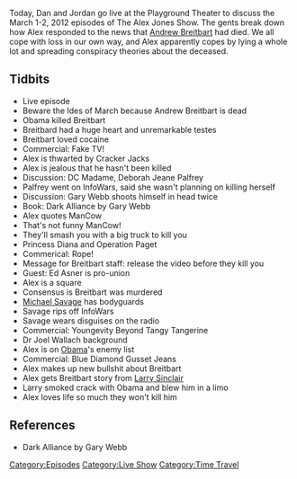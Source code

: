 {{DEFAULTSORT:
    #_EPISODE_0122:March 1-2, 2012
}}{{Episode
    | title             = March 1-2, 2012
    | caption           = Listen to this episode on [https://knowledgefight.libsyn.com/knowledge-fight-live-march-1-2-2012 Libsyn] [https://open.spotify.com/episode/5BnRBeGfteDIODDH7IkD3h Spotify], Read the [[Transcript/122 LIVE: March 1-2, 2012|Unofficial Transcript]]
    | episodeNumber     = 122
    | length            = 01:47:11
    | airDate           = January 24, 2018
    | coverageStartDate = March 1, 2012
    | coverageEndDate   = March 2, 2012
    | episodeType       = [[:Category:Live Show|Live Show]], [[:Category:Time Travel|Time Travel]]
    | appearance        = [[Andrew Breitbart]], [[Deborah Jeane Palfrey]], [[Gary Webb]], [[Ed Asner]], [[Michael Savage]], [[Dr Joel Wallach]], [[Larry Sinclair]]
    | previousEpisode   = [[121: April 1-2, 2013]]
    | nextEpisode       = [[123: March 18, 2008]]
}}

{{Stub}}

Today, Dan and Jordan go live at the Playground Theater to discuss the March 1-2, 2012 episodes of The Alex Jones Show. The gents break down how Alex responded to the news that [[Andrew Breitbart]] had died. We all cope with loss in our own way, and Alex apparently copes by lying a whole lot and spreading conspiracy theories about the deceased.

==Tidbits==

*Live episode
*Beware the Ides of March because Andrew Breitbart is dead
*Obama killed Breitbart
*Breitbard had a huge heart and unremarkable testes
*Breitbart loved cocaine
*Commercial: Fake TV!
*Alex is thwarted by Cracker Jacks
*Alex is jealous that he hasn't been killed
*Discussion: DC Madame, Deborah Jeane Palfrey
*Palfrey went on InfoWars, said she wasn't planning on killing herself
*Discussion: Gary Webb shoots himself in head twice
*Book: Dark Alliance by Gary Webb
*Alex quotes ManCow
*That's not funny ManCow!
*They'll smash you with a big truck to kill you
*Princess Diana and Operation Paget
*Commerical: Rope!
*Message for Breitbart staff: release the video before they kill you
*Guest: Ed Asner is pro-union
*Alex is a square
*Consensus is Breitbart was murdered
*[[Michael Savage]] has bodyguards
*Savage rips off InfoWars
*Savage wears disguises on the radio
*Commercial: Youngevity Beyond Tangy Tangerine
*Dr Joel Wallach background
*Alex is on [[Barack Obama|Obama]]'s enemy list
*Commercial: Blue Diamond Gusset Jeans
*Alex makes up new bullshit about Breitbart
*Alex gets Breitbart story from [[Larry Sinclair]]
*Larry smoked crack with Obama and blew him in a limo
*Alex loves life so much they won't kill him

==References==

*Dark Alliance by Gary Webb

[[Category:Episodes]]
[[Category:Live Show]]
[[Category:Time Travel]]
